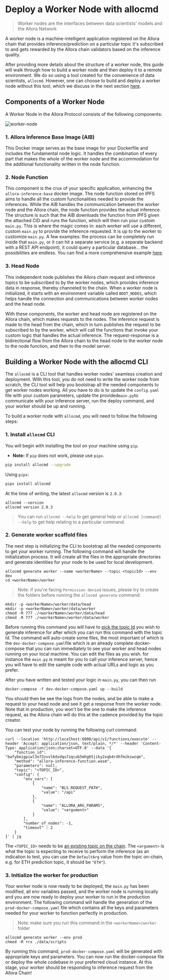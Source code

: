 # Deploy a Worker Node with allocmd

> Worker nodes are the interfaces between data scientists' models and the Allora Network

A worker node is a machine-intelligent application registered on the Allora chain that provides inference/prediction on a particular topic it's subscribed to and gets rewarded by the Allora chain validators based on the inference quality.

After providing more details about the structure of a worker node, this guide will walk through how to build a worker node and then deploy it to a remote environment. We do so using a tool created for the convenience of data scientists, `allocmd`. However, one can choose to build and deploy a worker node without this tool, which we discuss in the next section [here](./build-and-deploy-worker-from-scratch).

## Components of a Worker Node

A Worker Node in the Allora Protocol consists of the following components:

![worker-node](/worker-node.png)

### 1. Allora Inference Base Image (AIB)

This Docker image serves as the base image for your Dockerfile and includes the fundamental node logic. It handles the combination of every part that makes the whole of the worker node and the accommodation for the additional functionality written in the node function.

### 2. Node Function

This component is the crux of your specific application, enhancing the `allora-inference-base` docker image. The node function stored on IPFS aims to handle all the custom functionalities needed to provide the inferences. While the AIB handles the communication between the worker node and the Allora chain, the node function provides the actual inference. The structure is such that the AIB downloads the function from IPFS given the attached CID and runs the function, which will then run your custom `main.py`. This is where the magic comes in: each worker will use a different, custom `main.py` to provide the inference requested. It is up to the worker to customize  `main.py`. A few examples: the process can be completely run inside that `main.py`, or it can hit a separate service (e.g. a separate backend with a REST API endpoint), it could query a particular database... the possibilities are endless. You can find a more comprehensive example [here](./build-and-deploy-worker-from-scratch#2-node-function-python-script).

### 3. Head Node

This independent node publishes the Allora chain request and inference topics to be subscribed to by the worker nodes, which provides inference data in response, thereby channeled to the chain. When a worker node is initialized, it starts with an environment variable called `BOOT_NODES`, which helps handle the connection and communications between worker nodes and the head node.

With these components, the worker and head node are registered on the Allora chain, which makes requests to the nodes. The inference request is made to the head from the chain, which in turn publishes the request to be subscribed to by the worker, which will call the functions that invoke your custom logic that handles the actual inference. The request-response is a bidirectional flow from the Allora chain to the head node to the worker node to the node function, and then to the model server.

## Building a Worker Node with the allocmd CLI

The `allocmd` is a CLI tool that handles worker nodes' seamless creation and deployment. With this tool, you do not need to write the worker node from scratch, the CLI tool will help you bootstrap all the needed components to get worker nodes working. All you have to do is to update the `config.yaml` file with your custom parameters, update the provided`main.py`to communicate with your inference server, run the deploy command, and your worker should be up and running.

To build a worker node with `allocmd`, you will need to follow the following steps:

### 1. Install `allocmd` CLI

You will begin with installing the tool on your machine using `pip`.
- **Note:** If `pip` does not work, please use `pipx`.

```bash
pip install allocmd --upgrade
```

Using `pipx`:

```bash
pipx install allocmd
```

At the time of writing, the latest `allocmd` version is `2.0.3`:
```shell
allocmd --version
allocmd version 2.0.3
```

> You can run `allocmd --help` to get general help or `allocmd [command] --help` to get help relating to a particular command.

### 2. Generate worker scaffold files

The next step is initializing the CLI to bootstrap all the needed components to get your worker running. The following command will handle the initialization process. It will create all the files in the appropriate directories and generate identities for your node to be used for local development.

```shell
allocmd generate worker --name <workerName> --topic <topicId> --env dev
cd <workerName>/worker
```

> Note: if you're facing `Permission denied` issues, please try to create the folders before running the `allocmd generate` command:
```shell
mkdir -p <workerName>/worker/data/head
mkdir -p <workerName>/worker/data/worker
chmod -R 777 ./<workerName>/worker/data/head
chmod -R 777 ./<workerName>/worker/data/worker
```

Before running this command you will have to [pick the topic Id](../devs/existing-topics) you wish to generate inference for after which you can run this command with the topic Id. The command will auto-create some files, the most important of which is the `dev-docker-compose.yaml`file which is an already complete docker-compose that you can run immediately to see your worker and head nodes running on your local machine. You can edit the files as you wish. for instance the `main.py` is meant for you to call your inference server, hence you will have to edit the sample code with actual URLs and logic as you prefer.

After you have written and tested your logic in `main.py`, you can then run

```shell
docker-compose -f dev-docker-compose.yaml up --build
```

You should then be see the logs from the nodes, and be able to make a request to your head node and see it get a response from the worker node. Note that in production, you won't be the one to make the inference request, as the Allora chain will do this at the cadence provided by the topic creator.

You can test your node by running the following curl command:

```
curl --location 'http://localhost:6000/api/v1/functions/execute' --header 'Accept: application/json, text/plain, */*' --header 'Content-Type: application/json;charset=UTF-8' --data '{
    "function_id": "bafybeigpiwl3o73zvvl6dxdqu7zqcub5mhg65jiky2xqb4rdhfmikswzqm",
    "method": "allora-inference-function.wasm",
    "parameters": null,
    "topic": "<TOPIC_ID>",
    "config": {
        "env_vars": [
            {                              
                "name": "BLS_REQUEST_PATH",
                "value": "/api"
            },
            {                              
                "name": "ALLORA_ARG_PARAMS",
                "value": "<argument>"
            }
        ],
        "number_of_nodes": -1,
        "timeout" : 2
    }
}' | jq
```

The `<TOPIC_ID>` needs to be [an existing topic on the chain](../devs/existing-topics). The `<argument>` is what the topic is expecting to receive to perform the inference (as an indication to test, you can use the `DefaultArg`  value from the topic on-chain, e.g. for ETH prediction topic, it should be `"ETH"`).

### 3. Initialize the worker for production

Your worker node is now ready to be deployed, the `main.py` has been modified, all env variables passed, and the worker node is running locally and you are now ready to deploy your worker to run in the production environment. The following command will handle the generation of the `prod-docker-compose.yaml` file which contains all the keys and parameters needed for your worker to function perfectly in production.
> Note: make sure you run this command in the `<workerName>/worker` folder

```shell
allocmd generate worker --env prod
chmod -R +rx ./data/scripts
```

By running this command, `prod-docker-compose.yaml` will be generated with appropriate keys and parameters. You can now run the docker-compose file or deploy the whole codebase in your preferred cloud instance. At this stage, your worker should be responding to inference request from the Allora Chain!
